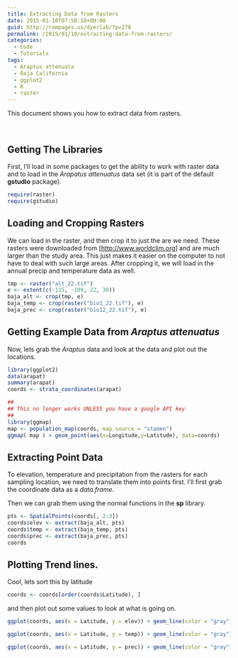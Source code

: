 ```yaml
---
title: Extracting Data from Rasters
date: 2015-01-10T07:58:18+00:00
guid: http://rampages.us/dyerlab/?p=278
permalink: /2015/01/10/extracting-data-from-rasters/
categories:
  - Code
  - Tutorials
tags:
  - Araptus attenuata
  - Baja California
  - ggplot2
  - R
  - raster
---
```

This document shows you how to extract data from rasters.

&nbsp;

## Getting The Libraries

First, I'll load in some packages to get the ability to work with raster data and to load in the _Arapatus attenuatus_ data set (it is part of the default **gstudio** package).

```r
require(raster)
require(gstudio)
```


## Loading and Cropping Rasters

We can load in the raster, and then crop it to just the are we need. These rasters were downloaded from [[http://www.worldclim.org](http://www.worldclim.org/)] and are much larger than the study area. This just makes it easier on the computer to not have to deal with such large areas. After cropping it, we will load in the annual precip and temperature data as well.

```r
tmp <- raster("alt_22.tif")
e <- extent(c(-115, -109, 22, 30))
baja_alt <- crop(tmp, e)
baja_temp <- crop(raster("bio1_22.tif"), e)
baja_prec <- crop(raster("bio12_22.tif"), e)
```


## Getting Example Data from _Araptus attenuatus_

Now, lets grab the _Araptus_ data and look at the data and plot out the locations.

```r
library(ggplot2)
data(arapat)
summary(arapat)
coords <- strata_coordinates(arapat)
```



```r
##
## This no longer works UNLESS you have a google API key
## 
library(ggmap)
map <- population_map(coords, map.source = "stamen")
ggmap( map ) + geom_point(aes(x=Longitude,y=Latitude), data=coords)
```


## Extracting Point Data

To elevation, temperature and precipitation from the rasters for each sampling location, we need to translate them into points first. I'll first grab the coordinate data as a _data.frame_.


Then we can grab them using the normal functions in the **sp** library.

```r
pts <- SpatialPoints(coords[, 2:3])
coords$elev <- extract(baja_alt, pts)
coords$temp <- extract(baja_temp, pts)
coords$prec <- extract(baja_prec, pts)
coords
```


## Plotting Trend lines.

Cool, lets sort this by latitude

```r
coords <- coords[order(coords$Latitude), ]
```

and then plot out some values to look at what is going on.

```r
ggplot(coords, aes(x = Latitude, y = elev)) + geom_line(color = "gray") + theme_bw() + geom_text(aes(y = elev + 10, label = Stratum), color = "blue")
```


```r
ggplot(coords, aes(x = Latitude, y = temp)) + geom_line(color = "gray") + theme_bw() + geom_text(aes(y = temp + 5, label = Stratum), color = "blue")
```


```r
ggplot(coords, aes(x = Latitude, y = prec)) + geom_line(color = "gray") + theme_bw() + geom_text(aes(y = prec + 10, label = Stratum), color = "blue")
```

